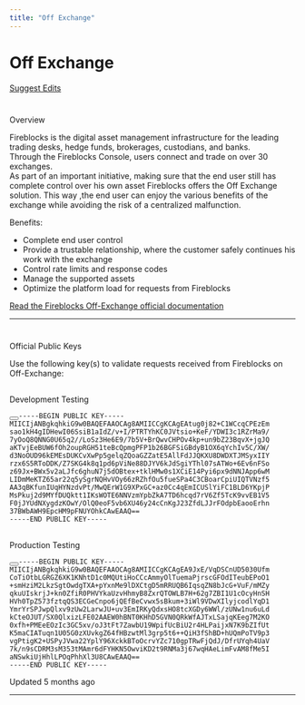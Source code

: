```yaml
---
title: "Off Exchange"
---
```

  
  # Off Exchange

[Suggest Edits](/edit/off-exchange)

# 

Overview

[](#overview)

Fireblocks is the digital asset management infrastructure for the leading trading desks, hedge funds, brokerages, custodians, and banks.  
Through the Fireblocks Console, users connect and trade on over 30 exchanges.  
As part of an important initiative, making sure that the end user still has complete control over his own asset Fireblocks offers the Off Exchange solution. This way ,the end user can enjoy the various benefits of the exchange while avoiding the risk of a centralized malfunction.

Benefits:

*   Complete end user control
*   Provide a trustable relationship, where the customer safely continues his work with the exchange
*   Control rate limits and response codes
*   Manage the supported assets
*   Optimize the platform load for requests from Fireblocks

[Read the Fireblocks Off-Exchange official documentation](https://fireblocks.github.io/fireblocks-off-exchange/)

* * *

# 

Official Public Keys

[](#official-public-keys)

Use the following key(s) to validate requests received from Fireblocks on Off-Exchange:

## 

Development Testing

[](#development-testing)

<pre><button aria-label="Copy Code" class="rdmd-code-copy fa"></button><code class="rdmd-code lang- theme-light" data-lang="" name="" tabindex="0">-----BEGIN PUBLIC KEY-----
MIICIjANBgkqhkiG9w0BAQEFAAOCAg8AMIICCgKCAgEAtug0j82+C1WCcqCPEzEm
sao1kH4gIDHewI06SsiB1aIdZ/v+I/PTRTYhKC0JVtsio+KeF/YDWI3c1RZrMa9/
7yOoQ8QNNG0U65q2//LoSz3He6E9/7b5V+BrQwvCHPOv4kp+un9bZ23BqvX+jgJQ
aKTvjEeBUW6fOh2oupRGH51teBcQpmgPFP1b26BGFSiGBdyB1OX6qYchIv5C/XW/
d3NoOUD96kEMEsDUKCvXwPp5gelqZQoaGZZatE5AllFdJJQKXU8DWDXTJMSyxIIY
rzx6S5RToDDK/Z7SKG4k8q1pd6pViNe88DJYV6kJdSgiYThl07sATWo+6Ev6nFSo
z69Jx+BWx5v2aLJfc6ghuN7j5dOBtex+tklHMw0s1XCiE14Pyi6px9dNNJApp6wM
LIDmMeKTZ65ar22q5ySgrNQHvVOy66zRZhfOu5fueSPa4C3CBoarCpiUIQTVNzf5
AA3qBKfunIUqHYNzdvPt/MwQErW1G9XPxGC+az0Cc4qEmICUSlYiFC1BLD6YKpjP
MsPkuj2d9MYfDUQktt1IKsWOTE6NNVzmYpbZkA7TD6hcqd7rV6Zf5TcK9vvEB1V5
F0jJYUdNXygdzKOwY/OlQ0eoF5vb6XU46y24cCnKgJ23ZfdLJJrFOdpbEaooErhn
37BWbAWH9EpcHM9pFNUYOhkCAwEAAQ==
-----END PUBLIC KEY-----
</code></pre>

## 

Production Testing

[](#production-testing)

<pre><button aria-label="Copy Code" class="rdmd-code-copy fa"></button><code class="rdmd-code lang- theme-light" data-lang="" name="" tabindex="0">-----BEGIN PUBLIC KEY-----
MIICIjANBgkqhkiG9w0BAQEFAAOCAg8AMIICCgKCAgEA9JxE/VqDSCnUD5030Ufm
CoTiOtbLGRGZ6XK1KNhtD1c0MQUtiHoCCcAmmyOlTuemaPjrscGFOdITeubEPoO1
+smHziM2LkzSgtOwdgTXA+pYxnMe9lDXCtgD5mRRUQB6IqsqZN8bJcG+VuF/mMZy
qkuUIskrjJ+kn0ZfiR0PHVYkaUzvHhmyB8ZxrQTOWLB7H+62g7ZBI1U1cOcyHnSH
HVh0TpZ573fztqQS3ECGeCnpo6jQEfBeCvwx5sBkum+3iWl9VDwXIlyjcodlYqD1
YmrYrSPJwpQlxv9zUw2LarwJU+uv3EmIRKyQdxsHO8tcXGDy6WWl/zUNw1nu6uLd
kCteOJUT/SX0QlxizLFE02AAEW0hBNT0KHhD5GVN0QRkWfAJTxLSajqKEeg7M2KO
0xfh+PMEeEOzIc3GC5xv/oJ3tFt7ZawbU19WpifUcBiU2r4HLPaijxN7K9bZIfUt
K5maCIATuqn1U05G0zXUvkgZ64fHBzwtMl3grp5t6++QiH3fShBD+hUQmPoTV9p3
vgPtigK2+USPyJVwa22YplY96XckkBToOcrvYZc710gpTRwFjQdJ/DfrUYqh4UaV
7k/n9sCDRM3sM353tMAmr6dFYHKN5OwviKD2t9RNMa3j67wqHAeLimFvAM8fMe5I
aNSwkiUjHhlLPOqPhhXl3U8CAwEAAQ==
-----END PUBLIC KEY-----
</code></pre>

Updated 5 months ago

* * *